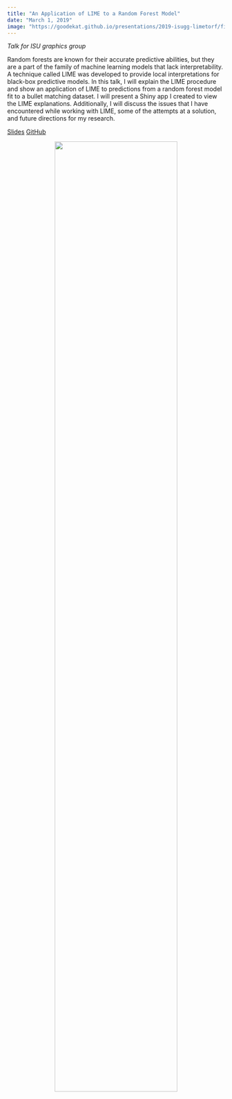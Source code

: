 ```yaml
---
title: "An Application of LIME to a Random Forest Model"
date: "March 1, 2019"
image: "https://goodekat.github.io/presentations/2019-isugg-limetorf/figures/app.png"
---
```


*Talk for ISU graphics group*

Random forests are known for their accurate predictive abilities, but they are a part of the family of machine learning models that lack interpretability. A technique called LIME was developed to provide local interpretations for black-box predictive models. In this talk, I will explain the LIME procedure and show an application of LIME to predictions from a random forest model fit to a bullet matching dataset. I will present a Shiny app I created to view the LIME explanations. Additionally, I will discuss the issues that I have encountered while working with LIME, some of the attempts at a solution, and future directions for my research.

[Slides](https://goodekat.github.io/presentations/2019-isugg-limetorf/slides.html) [GitHub](https://github.com/goodekat/presentations/tree/master/2019-isugg-limetorf)

<center>![](https://goodekat.github.io/presentations/2019-isugg-limetorf/figures/app.png){width="75%"}</center>
